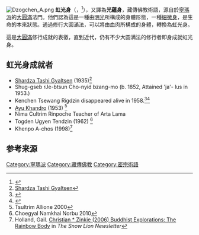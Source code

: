 {{多個問題|
{{Expand|time=2013-08-29T10:57:29+00:00}}
{{Refimprove|time=2013-08-29T10:57:29+00:00}}
{{Expert|time=2015-12-14T03:51:26+00:00}}
}}
{{藏傳佛教}}
[[File:Dzogchen_A.png|thumb]]
'''虹光身'''（{{bo|b=འཇའ་ལུས།|w='ja' lus|t=jalü}}，{{lang-en|Rainbow body}}<ref>{{Cite web |url = http://xuanfa.net/buddha-dharma/transitions/rainbow-body |title = Rainbow body |author = Xuanfa Institute |language = en |access-date = 2016-03-20 |archive-date = 2020-10-29 |archive-url = https://web.archive.org/web/20201029142839/http://xuanfa.net/buddha-dharma/transitions/rainbow-body/ |dead-url = no }}</ref>），又譯為'''光蘊身'''，藏傳佛教術語，源自於[[寧瑪派|寧瑪派]]的[[大圓滿|大圓滿]]法門。他們認為這是一種由[[光明#佛教中的光明|明光]]所構成的身體形態，一種[[細微身|細微身]]，是生命的本來狀態。通過修行大圓滿法，可以將由血肉所構成的身體，轉換為虹光身。

這是[[大圓滿|大圓滿]]修行成就的表徵，直到近代，仍有不少大圆满法的修行者即身成就虹光身。

== 虹光身成就者 ==
* [[Shardza_Tashi_Gyaltsen|Shardza Tashi Gyaltsen]] (1935)<ref>[[Shardza_Tashi_Gyaltsen|Shardza Tashi Gyaltsen]]</ref>
*Shug-gseb rJe-btsun Cho-nyid bzang-mo (b. 1852, Attained 'ja'- lus in 1953.)
*Kenchen Tsewang Rigdzin disappeared alive in 1958.<ref>{{Cite web |url=http://www.zhaxizhuoma.net/SEVEN_JEWELS/HOLY%20EVENTS/RAINBOW%20BODY/TsewangRigdzin.html |title=Kenchen Tsewang Rigdzin-Rainbow Body |access-date=2013-08-29 |archive-url=https://web.archive.org/web/20120622232700/http://www.zhaxizhuoma.net/SEVEN_JEWELS/HOLY%20EVENTS/RAINBOW%20BODY/TsewangRigdzin.html |archive-date=2012-06-22 |dead-url=yes }}</ref><ref>{{Cite web |url=http://www.zhibeifw.com/book/qianshijsl/ed.htm |title=前世今生论 |access-date=2013-08-29 |archive-url=https://web.archive.org/web/20101204084858/http://www.zhibeifw.com/book/qianshijsl/ed.htm |archive-date=2010-12-04 |dead-url=yes }}</ref>
* [[Ayu_Khandro|Ayu Khandro]] (1953) <ref>Tsultrim Allione 2000</ref>
* Nima Cultrim Rinpoche Teacher of Arta Lama
* Togden Ugyen Tendzin (1962) <ref>Choegyal Namkhai Norbu 2010</ref>
* Khenpo A-chos (1998)<ref>Holland, Gail. [http://www.snowlionpub.com/pages/N59_9.html Christian * Zinkie (2006) Buddhist Explorations: The Rainbow Body] {{Wayback|url=http://www.snowlionpub.com/pages/N59_9.html |date=20120428223830 }} in ''The Snow Lion Newsletter''</ref>

== 参考来源 ==
{{Reflist|2}}

{{DEFAULTSORT:Jalus}}
{{密宗}}
[[Category:寧瑪派|Category:寧瑪派]]
[[Category:藏傳佛教|Category:藏傳佛教]]
[[Category:密宗術語|Category:密宗術語]]